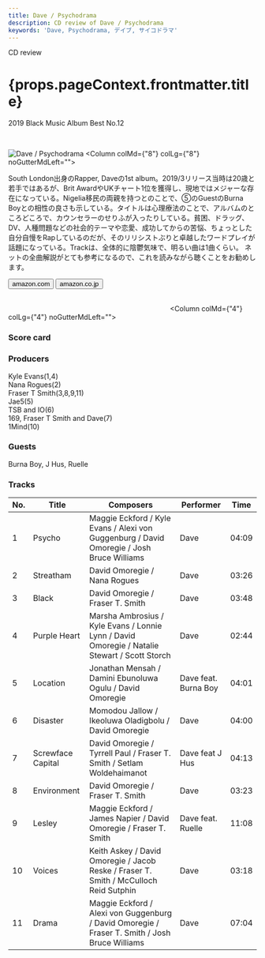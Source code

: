 ```yaml
---
title: Dave / Psychodrama
description: CD review of Dave / Psychodrama
keywords: 'Dave, Psychodrama, デイブ, サイコドラマ'
---
```




<p className="largeP">CD review</p>
<h1 className="h1--no--margin">{props.pageContext.frontmatter.title}</h1>
<p className="largeP"><Link to="/best50/2019/">2019 Black Music Album Best No.12</Link></p>

<br/>
<Row  className="image-card-group">
	<Column colMd={"4"} colLg={"4"} noGutterMdLeft="">
       <ImageCard>

![Dave / Psychodrama](../../images/cd/dave1L.jpg) 
</ImageCard>
	</Column>
	<Column colMd={"8"} colLg={"8"} noGutterMdLeft="">
	<p>South London出身のRapper, Daveの1st album。2019/3リリース当時は20歳と若手ではあるが、Brit AwardやUKチャート1位を獲得し、現地ではメジャーな存在になっている。Nigelia移民の両親を持つとのことで、⑤のGuestのBurna Boyとの相性の良さも示している。タイトルは心理療法のことで、アルバムのところどころで、カウンセラーのせりふが入ったりしている。貧困、ドラッグ、DV、人種問題などの社会的テーマや恋愛、成功してからの苦悩、ちょっとした自分自慢をRapしているのだが、そのリリシストぶりと卓越したワードプレイが話題になっている。Trackは、全体的に陰鬱気味で、明るい曲は1曲くらい。
	<Link href="https://note.com/nakam_24/n/neddb0587c970">ネットの全曲解説</Link>がとても参考になるので、これを読みながら聴くことをお勧めします。</p>
	<div>
	  <Button href="https://amzn.to/2WQpAvK" kind="primary" size="small" renderIcon={ArrowUpRight24}>
      amazon.com
      </Button>
      <Button href="https://amzn.to/32WsKBI" kind="secondary" size="small" renderIcon={ArrowUpRight24}>
      amazon.co.jp
      </Button>
	</div>
	<a href="https://geo.music.apple.com/jp/album/psychodrama/1453193860?mt=1&app=music&ls=1&at=11lcug" style="display:inline-block;overflow:hidden;background:url(https://linkmaker.itunes.apple.com/ja-jp/lockup.svg?releaseDate=2019-03-08&kind=album&bubble=apple_music&style=mono-black) no-repeat;width:180px;height:45px;"></a>
	<a href="https://geo.music.apple.com/jp/album/psychodrama/1453193860?app=itunes&at=11lcug" style="display:inline-block;overflow:hidden;background:url(https://linkmaker.itunes.apple.com/ja-jp/badge-lrg.svg?releaseDate=2019-03-08T00:00:00Z&kind=album&bubble=itunes_music) no-repeat;width:140px;height:45px;"></a>
</Column>
</Row>
<Row >
	<Column colMd={"4"} colLg={"4"} noGutterMdLeft="">
<div>
    <h3>Score card</h3>
	<SliderJS1 value="2" />
    <SliderJS2 value="1" />
	<SliderJS3 value="2" />
    <SliderJS4 value="8" />
</div>
</Column>
<Column colMd={"8"} colLg={"8"} noGutterMdLeft="">
<div>
<h3>Producers</h3>
<p>
Kyle Evans(1,4)
<br/>Nana Rogues(2)
<br/>Fraser T Smith(3,8,9,11)
<br/>Jae5(5)
<br/>TSB and IO(6)
<br/>169, Fraser T Smith and Dave(7)
<br/>1Mind(10)
</p>
<h3>Guests</h3>
<p>
Burna Boy, J Hus, Ruelle
</p>
</div>
</Column>
</Row>

<h3>Tracks</h3>

| No. |	 Title            |	 Composers                                                                                     |	 Performer        |	 Time |
| --- |	----------------- | ---------------------------------------------------------------------------------------------- | -------------------- | ----- |
| 1	  |	Psycho            | Maggie Eckford / Kyle Evans / Alexi von Guggenburg / David Omoregie / Josh Bruce Williams      | Dave                 |	04:09 |
| 2	  |	Streatham         | David Omoregie / Nana Rogues                                                                   | Dave                 |	03:26 |
| 3	  |	Black             | David Omoregie / Fraser T. Smith                                                               | Dave                 |	03:48 |
| 4	  |	Purple Heart      | Marsha Ambrosius / Kyle Evans / Lonnie Lynn / David Omoregie / Natalie Stewart / Scott Storch  | Dave                 |	02:44 |
| 5	  |	Location          | Jonathan Mensah / Damini Ebunoluwa Ogulu / David Omoregie                                      | Dave feat. Burna Boy |	04:01 |
| 6	  |	Disaster          | Momodou Jallow / Ikeoluwa Oladigbolu / David Omoregie                                          | Dave                 |	04:00 |
| 7	  |	Screwface Capital | David Omoregie / Tyrrell Paul / Fraser T. Smith / Setlam Woldehaimanot                         | Dave feat J Hus      |	04:13 |
| 8	  |	Environment       | David Omoregie / Fraser T. Smith                                                               | Dave                 |	03:23 |
| 9	  |	Lesley            | Maggie Eckford / James Napier / David Omoregie / Fraser T. Smith                               | Dave feat. Ruelle    |	11:08 |
| 10  |	Voices            | Keith Askey / David Omoregie / Jacob Reske / Fraser T. Smith / McCulloch Reid Sutphin          | Dave                 |	03:18 |
| 11  |	Drama             | Maggie Eckford / Alexi von Guggenburg / David Omoregie / Fraser T. Smith / Josh Bruce Williams | Dave                 |	07:04 |
